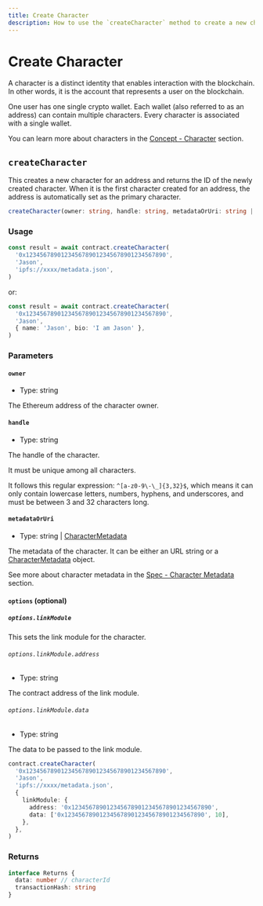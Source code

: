 ```yaml
---
title: Create Character
description: How to use the `createCharacter` method to create a new character for an address, associated with a single wallet, and returns the ID of the newly created character.
---
```


# Create Character

A character is a distinct identity that enables interaction with the blockchain. In other words, it is the account that represents a user on the blockchain.

One user has one single crypto wallet. Each wallet (also referred to as an address) can contain multiple characters. Every character is associated with a single wallet.

You can learn more about characters in the [Concept - Character](/docs/concepts/character) section.

## `createCharacter`

This creates a new character for an address and returns the ID of the newly created character. When it is the first character created for an address, the address is automatically set as the primary character.

```ts
createCharacter(owner: string, handle: string, metadataOrUri: string | CharacterMetadata, options?: PostNoteOptions, overrides?: Overrides): Promise<Result<number, true>>
```

### Usage

```ts
const result = await contract.createCharacter(
  '0x1234567890123456789012345678901234567890',
  'Jason',
  'ipfs://xxxx/metadata.json',
)
```

or:

```ts
const result = await contract.createCharacter(
  '0x1234567890123456789012345678901234567890',
  'Jason',
  { name: 'Jason', bio: 'I am Jason' },
)
```

### Parameters

#### `owner`

- Type: string

The Ethereum address of the character owner.

#### `handle`

- Type: string

The handle of the character.

It must be unique among all characters.

It follows this regular expression: `^[a-z0-9\-\_]{3,32}$`, which means it can only contain lowercase letters, numbers, hyphens, and underscores, and must be between 3 and 32 characters long.

#### `metadataOrUri`

- Type: string | [CharacterMetadata](https://crossbell-box.github.io/crossbell.js/classes/CharacterMetadata.html)

The metadata of the character. It can be either an URL string or a [CharacterMetadata](https://crossbell-box.github.io/crossbell.js/classes/CharacterMetadata.html) object.

See more about character metadata in the [Spec - Character Metadata](/docs/specs/metadata/character-metadata) section.

#### `options` (optional)

##### `options.linkModule`

This sets the link module for the character.

###### `options.linkModule.address`

- Type: string

The contract address of the link module.

###### `options.linkModule.data`

- Type: string

The data to be passed to the link module.

```ts {6-9}
contract.createCharacter(
  '0x1234567890123456789012345678901234567890',
  'Jason',
  'ipfs://xxxx/metadata.json',
  {
    linkModule: {
      address: '0x1234567890123456789012345678901234567890',
      data: ['0x1234567890123456789012345678901234567890', 10],
    },
  },
)
```

### Returns

```ts
interface Returns {
  data: number // characterId
  transactionHash: string
}
```
